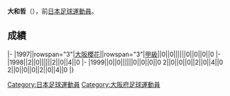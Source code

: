 {{Infobox football biography
|name=大和哲
|image=
|fullname=大和哲
|birth_date={{Birth date and age|1978|5|30}}
|cityofbirth=[[大阪府|大阪府]]
|countryofbirth=[[日本|日本]]
|position=[[中场|中场]]
|currentclub=
|years=1997-1999
|clubs=[[大阪櫻花|大阪櫻花]]
|caps(goals)=
|nationalyears=
|nationalteam=
|nationalcaps(goals)=
}}
'''大和哲'''（{{Bd|1978年|5月30日||}}），前[[日本|日本]][[足球|足球]][[運動員|運動員]]。

==成績==
{{Football player club statistics 1|YYN}}
{{Football player club statistics 2|JPN|YYN}}
|-
|1997||rowspan="3"|[[大阪櫻花|大阪櫻花]]||rowspan="3"|[[日本職業足球甲級聯賽|甲級]]||0||0||||||0||0||0||0
|-
|1998||2||0||||||2||0||4||0
|-
|1999||0||0||||||0||0||0||0
{{Football player club statistics 3|1|JPN}}2||0||0||0||2||0||4||0
{{Football player club statistics 5}}2||0||0||0||2||0||4||0
|}

{{Japan-sport-bio-stub}}
{{Soccer-player-stub}}
[[Category:日本足球運動員|Category:日本足球運動員]]
[[Category:大阪府足球運動員|Category:大阪府足球運動員]]
